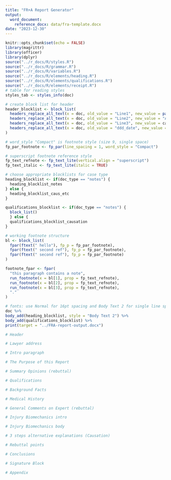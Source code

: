 ```yaml
---
title: "FR+A Report Generator"
output: 
  word_document:
    reference_docx: data/fra-template.docx
date: "2023-12-30"
---
```


```r
knitr::opts_chunk$set(echo = FALSE)
library(magrittr)
library(officer)
library(dplyr)
source("../r_docs/R/styles.R")
source("../r_docs/R/grammar.R")
source("../r_docs/R/variables.R")
source("../r_docs/R/elements/heading.R")
source("../r_docs/R/elements/qualifications.R")
source("../r_docs/R/elements/receipt.R")
# table for reading styles
styles_tab <- styles_info(doc)
```

```r
# create block list for header
header_blocklist <- block_list(
  headers_replace_all_text(x = doc, old_value = "Line1", new_value = paste0(lawyer$first_name, " ", lawyer$last_name, ", Esquire"), warn = FALSE),
  headers_replace_all_text(x = doc, old_value = "Line2", new_value = "Attorney at Law", warn = FALSE),
  headers_replace_all_text(x = doc, old_value = "Line3", new_value = case_name, warn = FALSE),
  headers_replace_all_text(x = doc, old_value = "ddd_date", new_value = convert_date_format(ddd), warn = FALSE)
)
```

```r
# word_style "Compact" is footnote style (size 9, single space)
fp_par_footnote <- fp_par(line_spacing = 1, word_style = "Compact")

```


```r
# superscript footnote reference style
fp_text_refnote <- fp_text_lite(vertical.align = "superscript")
fp_text_italic <- fp_text_lite(italic = TRUE)

```

```r
# choose appropriate blocklists for case type
heading_blocklist <- if(doc_type == "notes") {
  heading_blocklist_notes
} else {
  heading_blocklist_caus_etc
}

qualifications_blocklist <- if(doc_type == "notes") {
  block_list()
  } else {
  qualifications_blocklist_causation
}
```

```r
# working footnote structure
bl <- block_list(
  fpar(ftext(" hello"), fp_p = fp_par_footnote), 
  fpar(ftext(" second ref"), fp_p = fp_par_footnote),
  fpar(ftext(" second ref"), fp_p = fp_par_footnote)
)

footnote_fpar <- fpar(
  "this paragraph contains a note",
  run_footnote(x = bl[1], prop = fp_text_refnote),
  run_footnote(x = bl[2], prop = fp_text_refnote),
  run_footnote(x = bl[3], prop = fp_text_refnote),
  "."
)
```

```r
# fonts: use Normal for 16pt spacing and Body Text 2 for single line spacing
doc %>%
body_add(heading_blocklist, style = "Body Text 2") %>%
body_add(qualifications_blocklist) %>%
print(target = "../FRA-report-output.docx")

# Header

# Lawyer address

# Intro paragraph

# The Purpose of this Report

# Summary Opinions (rebuttal)

# Qualifications

# Background Facts

# Medical History

# General Comments on Expert (rebuttal)

# Injury Biomechanics intro

# Injury Biomechanics body

# 3 steps alternative explanations (Causation)

# Rebuttal points

# Conclusions

# Signature Block

# Appendix

```